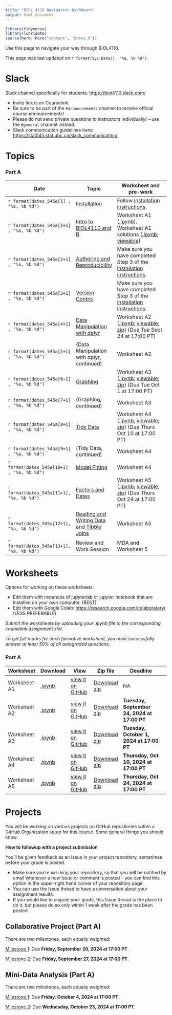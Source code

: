 ```yaml
---
title: "BIOL 4110 Navigation Dashboard"
output: html_document
---
```


```r
library(tidyverse)
library(lubridate)
source(here::here("content", "dates.R"))
```

Use this page to navigate your way through BIOL4110.

This page was last updated on `r format(Sys.Date(), "%a, %b %d")`.

# Slack

Slack channel specifically for students: <https://biol4110.slack.com/>

-   Invite link is on Courselink.
-   Be sure to be part of the `#announcements` channel to receive official course announcements!
-   Please do not send private questions to instructors individually! -- use the `#general` channel instead.
-   Slack communication guidelines here: <https://stat545.stat.ubc.ca/slack_communication/>

# Topics

### Part A

| Date                                       | Topic                                                                                                                                     | Worksheet and pre-work                                                                                                                                                                                                                                                                                                                                                                                             |
|--------------------------------------------|-------------------------------------------------------------------------------------------------------------------------------------------|--------------------------------------------------------------------------------------------------------------------------------------------------------------------------------------------------------------------------------------------------------------------------------------------------------------------------------------------------------------------------------------------------------------------|
| `r format(dates_545a[1] , "%a, %b %d")`    | [Installation](https://htmlpreview.github.io/?https://github.com/BIOL4110/BIOL4110-course-website/blob/main/content/notes/notes-a00.html) | Follow [installation instructions](https://htmlpreview.github.io/?https://github.com/BIOL4110/BIOL4110-course-website/blob/main/content/notes/notes-a00.html).                                                                                                                                                                                                                                                     |
| `r format(dates_545a[1+1] , "%a, %b %d")`  | [Intro to BIOL4110 and R](/notes/notes-a01)                                                                                               | Worksheet A1 ([.ipynb](https://github.com/BIOL4110/BIOL4110-course-website/blob/main/content/worksheets/worksheet_a01.ipynb)). Worksheet A1 solutions ([.ipynb](https://raw.githubusercontent.com/UBC-STAT/stat545.stat.ubc.ca/master/content/worksheets/worksheet_a01_solutions.ipynb); [viewable](https://github.com/UBC-STAT/stat545.stat.ubc.ca/blob/master/content/worksheets/worksheet_a01_solutions.ipynb)) |
| `r format(dates_545a[2+1] , "%a, %b %d")`  | [Authoring and Reproducibility](/notes/notes-a03)                                                                                         | Make sure you have completed Step 3 of the [installation instructions](/notes/notes-a00).                                                                                                                                                                                                                                                                                                                          |
| `r format(dates_545a[3+1] , "%a, %b %d")`  | [Version Control](/notes/notes-a02)                                                                                                       | Make sure you have completed Step 3 of the [installation instructions](/notes/notes-a00).                                                                                                                                                                                                                                                                                                                          |
| `r format(dates_545a[4+1] , "%a, %b %d")`  | [Data Manipulation with dplyr](/notes/notes-a04)                                                                                          | Worksheet A2 ([.ipynb](https://raw.githubusercontent.com/UBC-STAT/stat545.stat.ubc.ca/master/content/worksheets/worksheet_a02.ipynb); [viewable](https://github.com/UBC-STAT/stat545.stat.ubc.ca/blob/master/content/worksheets/worksheet_a02.ipynb); [zip](https://github.com/UBC-STAT/stat545.stat.ubc.ca/raw/master/content/worksheets/worksheet_a02.ipynb.zip)) (Due Tue Sept 24 at 17:00 PT)                  |
| `r format(dates_545a[5+1] , "%a, %b %d")`  | (Data Manipulation with dplyr, continued)                                                                                                 | Worksheet A2                                                                                                                                                                                                                                                                                                                                                                                                       |
| `r format(dates_545a[6+1] , "%a, %b %d")`  | [Graphing](/notes/notes-a06)                                                                                                              | Worksheet A3 ([.ipynb](https://raw.githubusercontent.com/UBC-STAT/stat545.stat.ubc.ca/master/content/worksheets/worksheet_a03.ipynb); [viewable](https://github.com/UBC-STAT/stat545.stat.ubc.ca/blob/master/content/worksheets/worksheet_a03.ipynb); [zip](https://github.com/UBC-STAT/stat545.stat.ubc.ca/raw/master/content/worksheets/worksheet_a03.ipynb.zip)) (Due Tue Oct 1 at 17:00 PT)                    |
| `r format(dates_545a[7+1] , "%a, %b %d")`  | (Graphing, continued)                                                                                                                     | Worksheet A3                                                                                                                                                                                                                                                                                                                                                                                                       |
| `r format(dates_545a[8+1] , "%a, %b %d")`  | [Tidy Data](/notes/notes-a08)                                                                                                             | Worksheet A4 ([.ipynb](https://raw.githubusercontent.com/UBC-STAT/stat545.stat.ubc.ca/master/content/worksheets/worksheet_a04.ipynb); [viewable](https://github.com/UBC-STAT/stat545.stat.ubc.ca/blob/master/content/worksheets/worksheet_a04.ipynb); [zip](https://github.com/UBC-STAT/stat545.stat.ubc.ca/raw/master/content/worksheets/worksheet_a04.ipynb.zip)) (Due Thurs Oct 10 at 17:00 PT)                 |
| `r format(dates_545a[9+1] , "%a, %b %d")`  | (Tidy Data, continued)                                                                                                                    | Worksheet A4                                                                                                                                                                                                                                                                                                                                                                                                       |
| `r format(dates_545a[10+1] , "%a, %b %d")` | [Model Fitting](/notes/notes-a09)                                                                                                         | Worksheet A4                                                                                                                                                                                                                                                                                                                                                                                                       |
| `r format(dates_545a[11+1], "%a, %b %d")`  | [Factors and Dates](/notes/notes-a10)                                                                                                     | Worksheet A5 ([.ipynb](https://raw.githubusercontent.com/UBC-STAT/stat545.stat.ubc.ca/master/content/worksheets/worksheet_a05.ipynb); [viewable](https://github.com/UBC-STAT/stat545.stat.ubc.ca/blob/master/content/worksheets/worksheet_a05.ipynb); [zip](https://github.com/UBC-STAT/stat545.stat.ubc.ca/raw/master/content/worksheets/worksheet_a05.ipynb.zip)) (Due Thurs Oct 24 at 17:00 PT)                 |
| `r format(dates_545a[12+1], "%a, %b %d")`  | [Reading and Writing Data](/notes/notes-a12) and [Tibble Joins](/notes/notes-a11) <!-- [Reading and Writing Data](/notes/notes-a12)-->    | Worksheet A5 <!-- Worksheet A6 ([.ipynb](https://raw.githubusercontent.com/UBC-STAT/stat545.stat.ubc.ca/master/content/worksheets/worksheet_a06.ipynb); [viewable](https://github.com/UBC-STAT/stat545.stat.ubc.ca/blob/master/content/worksheets/worksheet_a06.ipynb); [zip](https://github.com/UBC-STAT/stat545.stat.ubc.ca/raw/master/content/worksheets/worksheet_a06.ipynb.zip))   -->                        |
| `r format(dates_545a[13+1], "%a, %b %d")`  | Review and Work Session                                                                                                                   | MDA and Worksheet 5                                                                                                                                                                                                                                                                                                                                                                                                |

# Worksheets

Options for working on these worksheets:

-   Edit them with instances of jupyterlab or jupyter notebook that are installed on your own computer. (BEST)
-   Edit them with Google Colab: <https://research.google.com/colaboratory/> (LESS PREFERABLE)

*Submit the worksheets by uploading your .ipynb file to the corresponding courselink assignment slot*.

*To get full marks for each formative worksheet, you must successfully answer at least 50% of all autograded questions.*

### Part A

| Worksheet    | Download                                                                                                               | View                                                                                                                    | Zip file                                                                                                              | Deadline                                                                                                                                                                                                                                                                                                             |     |
|--------------|------------------------------------------------------------------------------------------------------------------------|-------------------------------------------------------------------------------------------------------------------------|-----------------------------------------------------------------------------------------------------------------------|----------------------------------------------------------------------------------------------------------------------------------------------------------------------------------------------------------------------------------------------------------------------------------------------------------------------|-----|
| Worksheet A1 | [.ipynb](https://raw.githubusercontent.com/UBC-STAT/stat545.stat.ubc.ca/master/content/worksheets/worksheet_a01.ipynb) | [view it on GitHub](https://github.com/UBC-STAT/stat545.stat.ubc.ca/blob/master/content/worksheets/worksheet_a01.ipynb) | [Download zip](https://github.com/UBC-STAT/stat545.stat.ubc.ca/raw/master/content/worksheets/worksheet_a01.ipynb.zip) | NA <!-- **not for submission.** Solutions ([.ipynb](https://raw.githubusercontent.com/UBC-STAT/stat545.stat.ubc.ca/master/content/worksheets/worksheet_a01_solutions.ipynb), [view it on Github](https://github.com/UBC-STAT/stat545.stat.ubc.ca/blob/master/content/worksheets/worksheet_a01_solutions.ipynb)). --> |     |
| Worksheet A2 | [.ipynb](https://raw.githubusercontent.com/UBC-STAT/stat545.stat.ubc.ca/master/content/worksheets/worksheet_a02.ipynb) | [view it on GitHub](https://github.com/UBC-STAT/stat545.stat.ubc.ca/blob/master/content/worksheets/worksheet_a02.ipynb) | [Download zip](https://github.com/UBC-STAT/stat545.stat.ubc.ca/raw/master/content/worksheets/worksheet_a02.ipynb.zip) | **Tuesday, September 24, 2024 at 17:00 PT**                                                                                                                                                                                                                                                                          |     |
| Worksheet A3 | [.ipynb](https://raw.githubusercontent.com/UBC-STAT/stat545.stat.ubc.ca/master/content/worksheets/worksheet_a03.ipynb) | [view it on GitHub](https://github.com/UBC-STAT/stat545.stat.ubc.ca/blob/master/content/worksheets/worksheet_a03.ipynb) | [Download zip](https://github.com/UBC-STAT/stat545.stat.ubc.ca/raw/master/content/worksheets/worksheet_a03.ipynb.zip) | **Tuesday, October 1, 2024 at 17:00 PT**                                                                                                                                                                                                                                                                             |     |
| Worksheet A4 | [.ipynb](https://raw.githubusercontent.com/UBC-STAT/stat545.stat.ubc.ca/master/content/worksheets/worksheet_a04.ipynb) | [view it on GitHub](https://github.com/UBC-STAT/stat545.stat.ubc.ca/blob/master/content/worksheets/worksheet_a04.ipynb) | [Download zip](https://github.com/UBC-STAT/stat545.stat.ubc.ca/raw/master/content/worksheets/worksheet_a04.ipynb.zip) | **Thursday, Oct 10, 2024 at 17:00 PT**                                                                                                                                                                                                                                                                               |     |
| Worksheet A5 | [.ipynb](https://raw.githubusercontent.com/UBC-STAT/stat545.stat.ubc.ca/master/content/worksheets/worksheet_a05.ipynb) | [view it on GitHub](https://github.com/UBC-STAT/stat545.stat.ubc.ca/blob/master/content/worksheets/worksheet_a05.ipynb) | [Download zip](https://github.com/UBC-STAT/stat545.stat.ubc.ca/raw/master/content/worksheets/worksheet_a05.ipynb.zip) | **Thursday, Oct 24, 2024 at 17:00 PT**                                                                                                                                                                                                                                                                               |     |

```{=html}
<!--                                                         
| Worksheet A6 | [.ipynb](https://raw.githubusercontent.com/UBC-STAT/stat545.stat.ubc.ca/master/content/worksheets/worksheet_a06.ipynb) | [view it on GitHub](https://github.com/UBC-STAT/stat545.stat.ubc.ca/blob/master/content/worksheets/worksheet_a06.ipynb) | [Download zip](https://github.com/UBC-STAT/stat545.stat.ubc.ca/raw/master/content/worksheets/worksheet_a06.ipynb.zip) | 10                    | **Friday, Oct 25, 2024 at 17:00 PT**                                                                                                                                                                                                                                                                  |
-->
```
# Projects

You will be working on various projects on GitHub repositories within a GitHub Organization setup for this course. Some general things you should know:

**How to followup with a project submission**

You'll be given feedback as an Issue in your project repository, sometimes before your grade is posted.

-   Make sure you're `Watch`ing your repository, so that you will be notified by email whenever a new Issue or comment is posted -- you can find this option in the upper-right hand corner of your repository page.
-   You can use the Issue thread to have a conversation about your assignment results.
-   If you would like to dispute your grade, this Issue thread is the place to do it, but please do so only within 1 week after the grade has been posted.

## Collaborative Project (Part A)

There are two milestones, each equally weighted:

[Milestone 1](/collaborative-project/milestone1/): Due **Friday, September 20, 2024 at 17:00 PT**.

[Milestone 2](/collaborative-project/milestone2/): Due **Friday, September 27, 2024 at 17:00 PT**.

## Mini-Data Analysis (Part A)

There are two milestones, each equally weighted:

[Milestone 1](/mini-project/mini-project-1/): Due **Friday. October 4, 2024 at 17:00 PT**.

[Milestone 2](/mini-project/mini-project-2/): Due **Wednesday, October 23, 2024 at 17:00 PT**.

## 
